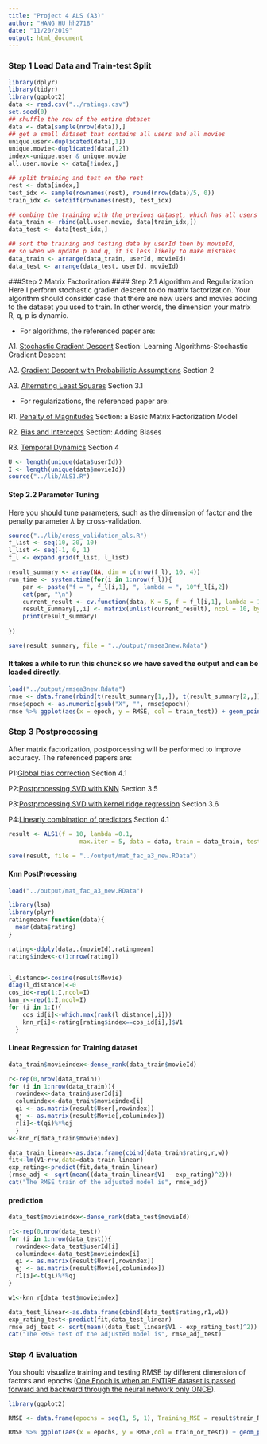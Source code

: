 ---
title: "Project 4 ALS (A3)"
author: "HANG HU hh2718"
date: "11/20/2019"
output: html_document
---

### Step 1 Load Data and Train-test Split
```{r}
library(dplyr)
library(tidyr)
library(ggplot2)
data <- read.csv("../ratings.csv")
set.seed(0)
## shuffle the row of the entire dataset
data <- data[sample(nrow(data)),]
## get a small dataset that contains all users and all movies
unique.user<-duplicated(data[,1])
unique.movie<-duplicated(data[,2])
index<-unique.user & unique.movie
all.user.movie <- data[!index,]

## split training and test on the rest
rest <- data[index,]
test_idx <- sample(rownames(rest), round(nrow(data)/5, 0))
train_idx <- setdiff(rownames(rest), test_idx)

## combine the training with the previous dataset, which has all users and all movies
data_train <- rbind(all.user.movie, data[train_idx,])
data_test <- data[test_idx,]

## sort the training and testing data by userId then by movieId, 
## so when we update p and q, it is less likely to make mistakes
data_train <- arrange(data_train, userId, movieId)
data_test <- arrange(data_test, userId, movieId)
```

###Step 2 Matrix Factorization
#### Step 2.1 Algorithm and Regularization
Here I perform stochastic gradien descent to do matrix factorization.
Your algorithm should consider case that there are new users and movies adding to the dataset you used to train. In other words, the dimension your matrix R, q, p is dynamic.

- For algorithms, the referenced paper are:

A1. [Stochastic Gradient Descent](./paper/P1 Recommender-Systems.pdf) Section: Learning Algorithms-Stochastic Gradient Descent

A2. [Gradient Descent with Probabilistic Assumptions](./paper/P3 probabilistic-matrix-factorization.pdf) Section 2

A3. [Alternating Least Squares](./paper/P4 Large-scale Parallel Collaborative Filtering for the Netflix Prize.pdf) Section 3.1

- For regularizations, the referenced paper are:

R1. [Penalty of Magnitudes](./paper/P1 Recommender-Systems.pdf) Section: a Basic Matrix Factorization Model

R2. [Bias and Intercepts](./paper/P1 Recommender-Systems.pdf) Section: Adding Biases

R3. [Temporal Dynamics](./paper/P5 Collaborative Filtering with Temporal Dynamics.pdf) Section 4


```{r}
U <- length(unique(data$userId))
I <- length(unique(data$movieId))
source("../lib/ALS1.R")
```


#### Step 2.2 Parameter Tuning
Here you should tune parameters, such as the dimension of factor and the penalty parameter $\lambda$ by cross-validation.
```{r}
source("../lib/cross_validation_als.R")
f_list <- seq(10, 20, 10)
l_list <- seq(-1, 0, 1)
f_l <- expand.grid(f_list, l_list)
```

```{r, eval=FALSE}
result_summary <- array(NA, dim = c(nrow(f_l), 10, 4)) 
run_time <- system.time(for(i in 1:nrow(f_l)){
    par <- paste("f = ", f_l[i,1], ", lambda = ", 10^f_l[i,2])
    cat(par, "\n")
    current_result <- cv.function(data, K = 5, f = f_l[i,1], lambda = 10^f_l[i,2])
    result_summary[,,i] <- matrix(unlist(current_result), ncol = 10, byrow = T) 
    print(result_summary)
  
})

save(result_summary, file = "../output/rmsea3new.Rdata")
```

#### It takes a while to run this chunck so we have saved the output and can be loaded directly.
```{r}
load("../output/rmsea3new.Rdata")
rmse <- data.frame(rbind(t(result_summary[1,,]), t(result_summary[2,,])), train_test = rep(c("Train", "Test"), each = 4), par = rep(paste("f = ", f_l[,1], ", lambda = ", 10^f_l[,2]), times = 2)) %>% gather("epoch", "RMSE", -train_test, -par)
rmse$epoch <- as.numeric(gsub("X", "", rmse$epoch))
rmse %>% ggplot(aes(x = epoch, y = RMSE, col = train_test)) + geom_point() + facet_grid(~par)
```

### Step 3 Postprocessing
After matrix factorization, postporcessing will be performed to improve accuracy.
The referenced papers are:

P1:[Global bias correction](./paper/P4 Large-scale Parallel Collaborative Filtering for the Netflix Prize.pdf) Section 4.1

P2:[Postprocessing SVD with KNN](./paper/P2 Improving regularized singular value decomposition for collaborative filtering .pdf) Section 3.5

P3:[Postprocessing SVD with kernel ridge regression](./paper/P2 Improving regularized singular value decomposition for collaborative filtering .pdf) Section 3.6

P4:[Linearly combination of predictors](./paper/P4 Large-scale Parallel Collaborative Filtering for the Netflix Prize.pdf) Section 4.1

```{r, eval= FALSE}
result <- ALS1(f = 10, lambda =0.1,
                    max.iter = 5, data = data, train = data_train, test = data_test)

save(result, file = "../output/mat_fac_a3_new.RData")
```

#### Knn PostProcessing
```{r}
load("../output/mat_fac_a3_new.RData")

library(lsa)
library(plyr)
ratingmean<-function(data){
  mean(data$rating)
}

rating<-ddply(data,.(movieId),ratingmean)
rating$index<-c(1:nrow(rating))


l_distance<-cosine(result$Movie)
diag(l_distance)<-0
cos_id<-rep(1:I,ncol=I)
knn_r<-rep(1:I,ncol=I)
for (i in 1:I){
    cos_id[i]<-which.max(rank(l_distance[,i]))
    knn_r[i]<-rating[rating$index==cos_id[i],]$V1
  }
```

#### Linear Regression for Training dataset
```{r}

data_train$movieindex<-dense_rank(data_train$movieId)

r<-rep(0,nrow(data_train))
for (i in 1:nrow(data_train)){
  rowindex<-data_train$userId[i]
  columindex<-data_train$movieindex[i]
  qi <- as.matrix(result$User[,rowindex])
  qj <- as.matrix(result$Movie[,columindex])
  r[i]<-t(qi)%*%qj
  }
w<-knn_r[data_train$movieindex]
```

```{r}
data_train_linear<-as.data.frame(cbind(data_train$rating,r,w))
fit<-lm(V1~r+w,data=data_train_linear)
exp_rating<-predict(fit,data_train_linear)
(rmse_adj <- sqrt(mean((data_train_linear$V1 - exp_rating)^2)))
cat("The RMSE train of the adjusted model is", rmse_adj)
```

#### prediction
```{r}
data_test$movieindex<-dense_rank(data_test$movieId)

r1<-rep(0,nrow(data_test))
for (i in 1:nrow(data_test)){
  rowindex<-data_test$userId[i]
  columindex<-data_test$movieindex[i]
  qi <- as.matrix(result$User[,rowindex])
  qj <- as.matrix(result$Movie[,columindex])
  r1[i]<-t(qi)%*%qj
}

w1<-knn_r[data_test$movieindex]
```


```{r,warning=FALSE}
data_test_linear<-as.data.frame(cbind(data_test$rating,r1,w1))
exp_rating_test<-predict(fit,data_test_linear)
rmse_adj_test <- sqrt(mean((data_test_linear$V1 - exp_rating_test)^2))
cat("The RMSE test of the adjusted model is", rmse_adj_test)
```

### Step 4 Evaluation
You should visualize training and testing RMSE by different dimension of factors and epochs ([One Epoch is when an ENTIRE dataset is passed forward and backward through the neural network only ONCE](https://towardsdatascience.com/epoch-vs-iterations-vs-batch-size-4dfb9c7ce9c9)). 

```{r}
library(ggplot2)

RMSE <- data.frame(epochs = seq(1, 5, 1), Training_MSE = result$train_RMSE, Test_MSE = result$test_RMSE) %>% gather(key = train_or_test, value = RMSE, -epochs)

RMSE %>% ggplot(aes(x = epochs, y = RMSE,col = train_or_test)) + geom_point() + scale_x_discrete(limits = seq(1, 5, 1)) + xlim(c(1, 5))

```